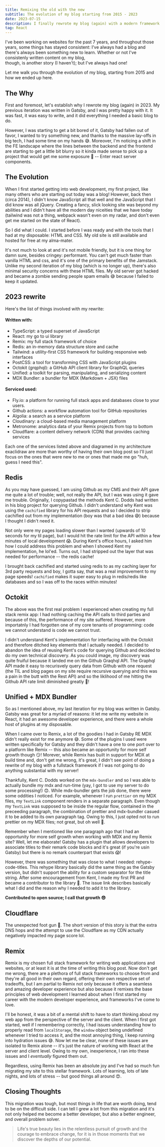 ```yaml
---
title: Remixing the old with the new
subtitle: The evolution of my blog starting from 2015 - 2023
date: 2023-07-15
description: I finally rewrote my blog (again) with a modern framework
tag: React
---
```


I've been working on websites for the past 7 years, and throughout those years,
some things has stayed consistent: I've always had a blog and there's always been
something new to learn. Whether or not I've consistenly written content on my blog,  
though, is another story (I haven't); but I've always had one!

Let me walk you through the evolution of my blog, starting from 2015 and how we
ended up here.

<InlineImage
  lazyLoadImage
  className="hover:scale-[1.15] transition-duration-500 transition-transform"
  containerClassName="mx-0 lg:mx-0"
  src="https://res.cloudinary.com/dinypqsgl/image/upload/v1682531788/blog/old-blog_gfjyll.png"
  alt="some thingy"
/>

## The Why

First and foremost, let's establish why I rewrote my blog (again) in 2023. My
previous iteration was written in <TextLink href="https://www.gatsbyjs.com/">Gatsby</TextLink>, and I was pretty
happy with it. It was fast, it was easy to write, and it did everything I needed
a basic blog to do.

However, I was starting to get a bit bored of it, Gatsby had fallen out of
favor, I wanted to try something new, and thanks to the massive lay-offs in big
tech, I had some time on my hands 😅. Moreover, I'm noticing a shift in the 
FE landscape where the lines between the backend and the frontend are starting to 
get a little bit blurry  so it kinda made sense to pick up a project that would get me 
some exposure 💨 -- <TextLink href="https://www.patterns.dev/posts/react-server-components">Enter react server components</TextLink>.

## The Evolution

When I first started getting into web development, my first project, like many others who are starting out today was a blog! 
However, back then (circa 2014), I didn't know JavaScript all that well and the JavaScript that I did know was all jQuery. 
Creating a fancy, slick looking site was beyond my abilities and I didn't have all the modern day niceities that we have today 
(tailwind was not a thing, webpack wasn't even on my radar, and don't even get me started on the state of React).

So I did what I could. I started before I was ready and with the tools that I had at my disposable: HTML and CSS. 
My old site is still available and hosted for free at my <TextLink href="https://www.sfu.ca/~tbains/old_site/html/home.html">alma-mater</TextLink>.

<LazyGiphy
  containerClassName='w-[50%] pb-[50%]'
  src="https://giphy.com/embed/qlKs0m0GxHN6ycbDmV"
  giphyAttributionSrc="https://giphy.com/gifs/pudgypenguins-aintmuch-aintmuchmoons-honnestworkmoon-qlKs0m0GxHN6ycbDmV"
/>

It's not much to look at and it's not mobile friendly, but it is one thing for damn sure, besides cringey: performant. 
You can't get much faster than vanilla HTML and css, and it's one of the primary benefits of the <TextLink href="https://jamstack.org/why-jamstack/">Jamstack</TextLink>.
Unlike my second iteration of my blog (which is no longer up), there's also minimal security concerns with these HTML files. 
My old server got hacked and became a zombie sending people spam emails 😅 because I failed to keep it updated.

## 2023 rewrite

Here's the list of things involved with my rewrite:

#### Written with:
- TypeScript: a typed superset of JavaScript
- React: my go to ui library
- Remix: my full stack framework of choice
- Redis: an in-memory data structure store and cache
- Tailwind: a utility-first CSS framework for building responsive web interfaces
- PostCSS: a tool for transforming CSS with JavaScript plugins
- Octokit (grqphql): a GitHub API client library for GraphQL queries
- Unified: a toolkit for parsing, manipulating, and serializing content
- MDX Bundler: a bundler for MDX (Markdown + JSX) files

#### Serviced used:
- Fly.io: a platform for running full stack apps and databases close to your users.
- Github actions: a workflow automation tool for GitHub repositories
- Algolia: a search as a service platform
- Cloudinary: a cloud-based media management platform
- Metronome: analytics data of your Remix projects from top to bottom
- Cloudflare: a content delivery network (CDN) that provides caching services


<InlineImage
  lazyLoadImage
  className="hover:scale-[1.15] transition-duration-500 transition-transform"
  containerClassName="mx-0 lg:mx-0"
  src="https://res.cloudinary.com/dinypqsgl/image/upload/v1689464313/blog/arch_rkhewd.png"
  alt="Archtitecture diagram from excalidraw for taranveerbains.ca"
/>

Each one of the services listed above and diagramed in my architecture exaclidraw are more than worthy of having their own blog post 
so I'll just focus on the ones that were new to me or ones that made me go "huh, guess I need this".

## Redis

As you may have guessed, I am using Github as my CMS and their API gave me quite a lot of trouble; well, not really the API, 
but I was was using it gave me trouble. Originally, I copypastad the methods Kent C. Dodds 
had written in his blog project for querying Github. I didn't understand why Kent was using the `cachified` 
library for his API requests and so I decided to strip cachified out from my implementation (boy was that a bad idea 😅) 
because I thought I didn't need it.

Not only were my pages loading slower than I wanted (upwards of 10 seconds for my til page), 
but I would hit the rate limit for the API within a few minutes of local development 😱. 
During Kent's office hours, I asked him how I could address this problem and when I showed Kent my implementation, 
he lol'ed. Turns out, I had stripped out the layer that was needed for performance -- the redis cache!

I brought back cachified and started using redis to as my caching layer for 3rd party requests and boy, I gotta say, 
that was a real improvement to my page speeds! `cachified` makes it super easy to plug in redis/redis like databases 
and so I was off to the races within minutes!

## Octokit

The above was the first real problem I experienced when creating my full stack remix app: I had nothing caching 
the API calls to third parties and because of this, the performance of my site suffered. However, more importatnly 
I had forgotten one of my core tenants of programming: code we cannot understand is code we cannot trust.

I didn't understand Kent's implementation for interfacing with the Octokit and therefore ditched key elements that 
I actually needed. I decided to abandon the idea of reusing Kent's code for querying Github and decided to do my own 
technical discovery. As you could image, my discovery was quite fruiful because it landed me on the Github Graqhql API. 
The Graphql API made it easy to recurisvely query data from Github with one request (the TIL and blog pages on my site 
require recursive querying and this was a pain in the butt with the Rest API) and so the liklihood of me hitting the Github 
API rate limit diminished greatly 🎉!

## Unified + MDX Bundler
So as I mentioned above, my last iteration for my blog was written in Gatsby. Gatsby was great for a myriad of reasons: 
it let me write my website in React, it had an awesome developer experience, and there were a whole host of plugins at my disposable.

When I came over to Remix, a lot of the goodies I had in Gatsby RE MDX didn't really exist for me anymore 😅. Some of the plugins 
I used were written specifically for Gatsby and they didn't have a one to one port over to a platform like Remix -- this also 
became an opportunity for more self growth though 😏! 
Morever, while Remix has <TextLink href="https://github.com/kentcdodds/mdx-bundler">built in support for MDX</TextLink> 
at build time and, don't get me wrong, it's great, I didn't see point of doing a rewrite of my blog with a fullstack 
framework if I was not going to do anything substantial with my server!

Thankfully, Kent C. Dodds worked on the `mdx-bundler` and so I was able to actually bundle my mdx and run-time 
(yay, I got to use my server to do some processing!) 😊. While mdx-bundler gets the job done, there were some oddities I noticed. 
For example, whenever I run `prettier` on my MDX files, my `TextLink` component renders in a separate paragraph. 
Even though my `TextLink` was supposed to be inside the regular flow, contained in the preceeding paragraph, 
the combination of prettier and mdx-bundler casued it to be added to its own paragraph tag. 
Owing to this, I just opted not to run prettier on my MDX files; not great, but oh well 🤷.

Remember when I mentioned like one paragraph ago that I had an opportunity for more self growth when working 
with MDX and my Remix site? Well, let me elaborate! <TextLink href="https://www.gatsbyjs.com/plugins/gatsby-remark-code-titles/">Gatsby has a plugin</TextLink> 
 that allows developers to associate titles 
to their remark code blocks and it's great (if you're usin Gatsby) but there is no remark counterpart that exists 😱!

However, there was something that was close to what I needed: <TextLink href="https://github.com/rockchalkwushock/rehype-code-titles">rehype-code-titles</TextLink>.
This rehype library basically did the same thing as the Gatsby version, but didn't support the ability for a custom separator for the title string. 
After some encouragement from Kent, I made my first PR and became a contributor to the library 🎉. 
The issue link describes basically what I did and the reason why I needed to add it to the library. 

**Contributed to open source; I call that growth 😎**

## Cloudflare

<Callout
 type="warning"
 title="I'm dumb!"
 description="Cloudflare is great; I just don't know what I'm doing with it"
/>


The unexpected foot gun 🤣. The short version of this story is that the extra DNS hops and the attempt to use the Cloudflare as my CDN
actually negatively impacted my page score lol.

## Remix

Remix is my chosen full stack framework for writing web applications and websites, or at least it is at the time of writing this blog post. 
Now don't get me wrong, there are a plethora of full stack frameworks to choose from and they're all good in their own regard, 
offering their own respective set of tradeoffs, but I am partial to Remix not only because it offers a seamless and amazing developer 
experience but also because it remixes the base principles of web development I learned about when I first started my career with 
the modern developer experience, and frameworks I've come to love.  

I'll be honest, it was a bit of a mental shift to have to start thinking about my web app from the perspective of the server and the client. 
When I first got started, well if I remembering correctly, I had issues understanding how to properly read from `localStorage`, 
the `window` object being undefined whenever I tried to access it, and the most annoying thing, I keep running into hydration issues 😅. 
Now let me be clear, none of these issues are isolated to Remix alone -- it's just the nature of working with React at the server and client level. 
Owing to my own, inexperience, I ran into these issues and I _eventually_ figured them out. 

Regardless, using Remix has been an absolute joy and I've had so much fun migrating my site to this stellar framework. Lots of learning, lots of 
late nights, and lots of stress -- but good things all around 😍.

## Closing Thoughts

This migration was tough, but most things in life that are worth doing, tend to be on the difficult side. I can tell I grew a lot from this migration 
and it's not only helped me become a better developer, but also a better engineer, and overall problem solver.

<BlockQuote>
Life's true beauty lies in the relentless pursuit of growth and 
the courage to embrace change, for it is in those moments that we 
discover the depths of our potential.
</BlockQuote>

